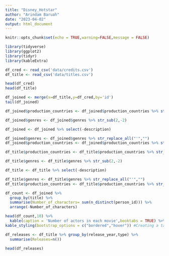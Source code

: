 ```yaml
---
title: "Disney_Hotstar"
author: "Arindam Baruah"
date: "2023-04-02"
output: html_document
---
```


```r
knitr::opts_chunk$set(echo = TRUE,warning=FALSE,message = FALSE)
```

```r
library(tidyverse)
library(ggplot2)
library(tidyr)
library(kableExtra)
```


```r

df_cred <- read_csv('data/credits.csv')
df_title <- read_csv('data/titles.csv')

head(df_cred)
head(df_title)

```

```r

df_joined <- merge(x=df_title,y=df_cred,by='id')
tail(df_joined)
```
```r
df_joined$production_countries <- df_joined$production_countries %>% str_sub(2,-2)

df_joined$genres <- df_joined$genres %>% str_sub(2,-2)

df_joined <- df_joined %>% select(-description)

df_joined$genres <- df_joined$genres %>% str_replace_all("'","")
df_joined$production_countries <- df_joined$production_countries %>% str_replace_all("'","")

df_title$production_countries <- df_title$production_countries %>% str_sub(2,-2)

df_title$genres <- df_title$genres %>% str_sub(2,-2)

df_title <- df_title %>% select(-description)

df_title$genres <- df_title$genres %>% str_replace_all("'","")
df_title$production_countries <- df_title$production_countries %>% str_replace_all("'","")


```


```r
df_count <- df_joined %>% 
  group_by(title) %>% 
  summarise(Number_of_characters= sum(n_distinct(person_id))) %>% 
  arrange(-Number_of_characters)

head(df_count,10) %>% 
  kable(caption = 'Number of actors in each movie',booktabs = TRUE) %>% 
kable_styling(bootstrap_options = c("bordered","hover")) #Creating a table


```
```r

df_releases <- df_title %>% group_by(release_year,type) %>%
  summarise(Releases=n())

head(df_releases)

```


